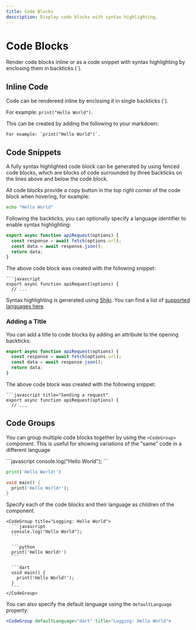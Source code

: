 ```yaml
---
title: Code Blocks
description: Display code blocks with syntax highlighting.
---
```


# Code Blocks

Render code blocks inline or as a code snippet with syntax highlighting by enclosing them in backticks (`).

## Inline Code

Code can be rendereed inline by enclosing it in single backticks (`).

For example: `print("Hello World")`.

This can be created by adding the following to your markdown:

```
For example: `print("Hello World")`.
```

## Code Snippets

A fully syntax highlighted code block can be generated by using fenced code blocks, which are blocks
of code surrounded by three backticks on the lines above and below the code block.

All code blocks provide a copy button in the top right corner of the code block when hovering, for example:

```bash
echo "Hello World"
```

Following the backticks, you can optionally specify a language identifier to enable syntax highlighting:

```javascript
export async function apiRequest(options) {
  const response = await fetch(options.url);
  const data = await response.json();
  return data;
}
```

The above code block was created with the following snippet:

````text
```javascript
export async function apiRequest(options) {
  // ...
````

Syntax highlighting is generated using [Shiki](https://github.com/shikijs/shiki). You can find a list of
[supported languages here](https://github.com/shikijs/shiki/blob/main/docs/languages.md#all-languages).

### Adding a Title

You can add a title to code blocks by adding an attribute to the opening backticks:

```javascript title="Sending a request"
export async function apiRequest(options) {
  const response = await fetch(options.url);
  const data = await response.json();
  return data;
}
```

The above code block was created with the following snippet:

````text
```javascript title="Sending a request"
export async function apiRequest(options) {
  // ...
````

## Code Groups

You can group multiple code blocks together by using the `<CodeGroup>` component. This is useful for showing
variations of the "same" code in a different language

<CodeGroup title="Logging: Hello World">
  ```javascript
  console.log("Hello World");
  ```

```python
print('Hello World!')
```

```dart
void main() {
  print('Hello World!');
}
```

</CodeGroup>

Specify each of the code blocks and their language as children of the component.

````
<CodeGroup title="Logging: Hello World">
  ```javascript
  console.log("Hello World");
  ```

  ```python
  print('Hello World!')
  ```

  ```dart
  void main() {
    print('Hello World!');
  }
  ```
</CodeGroup>
````

You can also specify the default language using the `defaultLanguage` property:

```jsx
<CodeGroup defaultLanguage="dart" title="Logging: Hello World">
```
